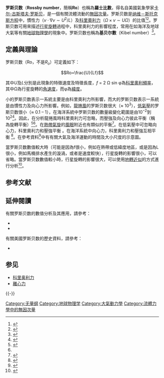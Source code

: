 '''罗斯贝数'''（'''Rossby number'''，簡稱'''Ro'''）也稱為'''羅士比數'''，得名自美國氣象學家[[卡尔-古斯塔夫·罗斯贝|卡尔-古斯塔夫·罗斯贝]]，是一個有關流體流動的[[無因次量|無因次量]]。罗斯贝数是[[纳维－斯托克斯方程|纳维－斯托克斯方程]]中，慣性力（<math>v\cdot\nabla v\sim U^2 / L</math>）及[[科里奧利力|科里奧利力]]（<math>\Omega\times v\sim U\Omega</math>）的比值<ref name=Abbot>{{cite book |title=Coastal, Estuarial, and Harbour Engineers' Reference Book |author=M. B. Abbott & W. Alan Price |page= 16 |url=http://books.google.com/books?id=vmlqje7hr_4C&pg=PA16&dq=centrifugal+Rossby
|isbn=0419154302 |year=1994 |publisher=Taylor & Francis  }}</ref><ref name=Banerjee>{{cite book |title=Oceanography for beginners |year=2004 |page= 98 |author=Pronab K Banerjee |isbn=8177646532 |publisher=Allied Publishers Pvt. Ltd.|location=Mumbai, India |url=http://books.google.com/books?id=t3pMEnSQlY8C&pg=PA98&dq=centrifugal+Rossby#PPA98,M1  }}</ref>。罗斯贝数可用來描述[[行星|行星]][[旋轉|旋轉]]過程中，科里奧利力的影響程度，常用在如海洋及地球大氣等有關[[地球物理學|地球物理學]]的現象中。罗斯贝数也稱為'''基贝尔數'''（Kibel number）<ref name=Boubnov>{{cite book |title=Convection in Rotating Fluids |author=B. M. Boubnov, G. S. Golitsyn |page=8 |isbn=0792333713 |year=1995 |publisher=Springer |url=http://books.google.com/books?id=KOmZVfrnlW0C&pg=PA8&dq=Kibel+%22Rossby+number%22
  }}</ref>。

==定義與理論==
罗斯贝数（Ro，不是<math>R_o</math>）可定義如下：

:<math>Ro=\frac{U}{Lf}</math>

其中''U''及''L''分別是此現象的特徵速度及特徵長度，''f'' = 2 Ω sin φ為[[科里奧利頻率|科里奧利頻率]]，其中Ω為行星旋轉的[[角速度|角速度]]，而φ為[[緯度|緯度]]。

小的罗斯贝数表示一系統主要是由科里奧利力所影響，而大的罗斯贝数表示一系統是由慣性力及向心力所影響。例如，[[龍捲風|龍捲風]]的罗斯贝数很大（≈ 10<sup>3</sup>），[[低氣壓|低氣壓]]的罗斯贝数很小（≈ 0.1 – 1），在海洋系統中罗斯贝数的數量級變化範圍是由10<sup>−2</sup>到10<sup>2</sup><ref name=Kantha1>{{cite book |title=Numerical Models of Oceans and Oceanic Processes |author=Lakshmi H. Kantha & Carol Anne Clayson |publisher=Academic Press |isbn=0124340687 |year=2000 |page=Table 1.5.1, p. 56 |url=http://books.google.com/books?id=Gps9JXtd3owC&pg=PA56&dq=tornado+rossby#PPA56,M1 |nopp=true
}}</ref>。因此，在分析龍捲風時科里奧利力可忽略，而壓強及向心力彼此平衡（稱為旋轉平衡）<ref name=Holton>{{cite book |title=An Introduction to Dynamic Meteorology |year=2004 |author=James R. Holton |url=http://books.google.com/books?id=fhW5oDv3EPsC&pg=PA64&dq=tornado+rossby
|page= 64 |isbn=0123540151 |publisher=Academic Press  }}</ref><ref name=Kantha2/>。在[[熱帶氣旋|熱帶氣旋]]的[[風眼|風眼]]附近也有類似的平衡<ref name=Adam>{{cite book |title=Mathematics in Nature: Modeling Patterns in the Natural World |author=John A. Adam |isbn=0691114293 |publisher=Princeton University Press |url=http://books.google.com/books?id=2gO2sBp4ipQC&pg=PA134&dq=Coriolis+cyclostrophic+%22low+pressure+%22#PPA135,M1
|page=135 |year=2003 }}</ref>。在低氣壓中可忽略向心力，科里奧利力和壓強平衡<!--，稱為geostrophic balance-->。在海洋系統中向心力，科里奧利力和壓強互相平衡<!--，稱為cyclogeostrophic balance--><ref name=Kantha2>{{cite book |title=p. 103 |author=Lakshmi H. Kantha & Carol Anne Clayson|isbn=0124340687  |year=2000 |url=http://books.google.com/books?id=Gps9JXtd3owC&pg=PA103&dq=Coriolis+cyclostrophic+%22low+pressure+%22
}}</ref>。在參考資料<ref Name=Kantha3>{{cite book |author=Lakshmi H. Kantha & Carol Anne Clayson |isbn=0124340687 |year=2000 |title=Figure 1.5.1 p. 55 |url=http://books.google.com/books?id=Gps9JXtd3owC&pg=PA56&dq=tornado+rossby#PPA55,M1
}}</ref>中有有關大氣及海洋運動的時間及大小尺度的示意圖。

當罗斯贝数數值較大時（可能是因為f很小，例如在熱帶或低緯度地區，或是因為L很小，例如馬桶排水產生的漩渦，或者是速度較快），行星旋轉的影響很小，可以省略。當罗斯贝数數值較小時，行星旋轉的影響很大，可以使用[[地轉近似|地轉近似]]的方式進行分析<ref name=Barry>{{cite book |title=Atmosphere, Weather and Climate |author=Roger Graham Barry & Richard J. Chorley |url=http://books.google.com/books?id=MUQOAAAAQAAJ&pg=PA115&dq=Coriolis++%22low+pressure%22#PPA115,M1
|page=115 |isbn=0415271711 |year=2003 |publisher=Routledge  }}</ref>。

== 参考文献 ==
{{Reflist|30em}}

== 延伸閱讀 ==
{{refbegin}}
有關罗斯贝数的數值分析及其應用，請參考：
* {{cite book |title=Numerical Ocean Circulation Modeling |author=Dale B. Haidvogel & Aike Beckmann |page=27 |url=http://books.google.com/books?id=18MFVdYtJCgC&printsec=frontcover&dq=inauthor:Haidvogel#PPA27,M1
|year=1998 |publisher=Imperial College Press |isbn=1860941141}}
* {{cite book |title=Numerical Modeling of Ocean Dynamics: Ocean Models |url=http://books.google.com/books?id=qiullk0B940C&pg=PA326&vq=Rossby&dq=Murty+inauthor:Kowalik&cad=5
|page=326 |author=Zygmunt Kowalik & T. S. Murty |year=1993 |publisher=World Scientific |isbn=9810213344}}
有關美國罗斯贝数的歷史資料，請參考：
* {{cite book |title=Eye of the Storm: Inside the World's Deadliest Hurricanes, Tornadoes, and Blizzards|page=108 |author=Jeffery Rosenfeld|url=http://books.google.com/books?id=4H0IeN8OT44C&pg=PA108&dq=tornado+rossby#PPA108,M1
|year=2003 |publisher=Basic Books |isbn=0738208914}}
{{refend}}

== 参见 ==
* [[科里奥利力|科里奥利力]]
* [[離心力|離心力]]

{{-}}
{{NonDimFluMech}}
{{Authority control}}
{{DEFAULTSORT:L}}
[[Category:无量纲|Category:无量纲]]
[[Category:地球物理学|Category:地球物理学]]
[[Category:大氣動力學|Category:大氣動力學]]
[[Category:流體力學中的無因次量|Category:流體力學中的無因次量]]